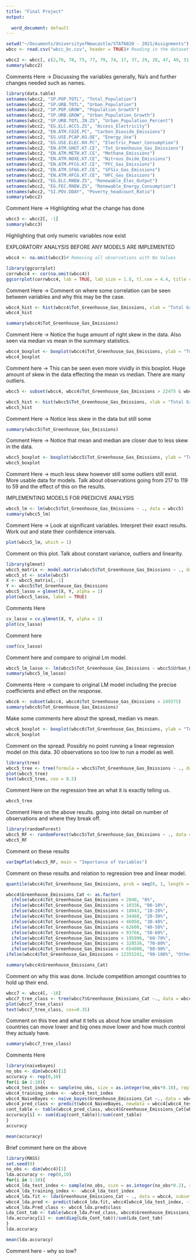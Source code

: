 ```yaml
---
title: "Final Project"
output:
 
  word_document: default
---
```


```r
setwd("~/Documents/UniversityofNewcastle/STAT6020 - 2021/Assignments")
wbcc <- read.csv("wbcc_bc.csv", header = TRUE)# Reading in the dataset for analysis
```
```r
wbcc2 <- wbcc[, c(2,76, 78, 75, 77, 79, 74, 17, 37, 29, 28, 47, 49, 51, 52, 23, 26, 46, 44)]# Selecting the variables of interest to investigate 
summary(wbcc2)
```
Comments Here -> Discussing the variables generally, Na's and further changes needed such as names.

```r
library(data.table)
setnames(wbcc2, "SP.POP.TOTL", "Total_Population")
setnames(wbcc2, "SP.URB.TOTL", "Urban_Population")
setnames(wbcc2, "SP.POP.GROW", "Population_Growth")
setnames(wbcc2, "SP.URB.GROW", "Urban_Population_Growth")
setnames(wbcc2, "SP.URB.TOTL.IN.ZS", "Urban_Population_Percent")
setnames(wbcc2, "EG.ELC.ACCS.ZS", "Access_Electricity")
setnames(wbcc2, "EN.ATM.CO2E.PC", "Carbon_Dioxide_Emissions")
setnames(wbcc2, "EG.USE.PCAP.KG.OE", "Energy_Use")
setnames(wbcc2, "EG.USE.ELEC.KH.PC", "Electric_Power_Consumption")
setnames(wbcc2, "EN.ATM.GHGT.KT.CE", "Tot_Greenhouse_Gas_Emissions")
setnames(wbcc2, "EN.ATM.METH.KT.CE", "Methane_Emissions")
setnames(wbcc2, "EN.ATM.NOXE.KT.CE", "Nitrous_Oxide_Emissions")
setnames(wbcc2, "EN.ATM.PFCG.KT.CE", "PFC_Gas_Emissions")
setnames(wbcc2, "EN.ATM.SF6G.KT.CE", "SFSix_Gas_Emissions")
setnames(wbcc2, "EN.ATM.HFCG.KT.CE", "HFC_Gas_Emissions")
setnames(wbcc2, "EG.ELC.RNEW.ZS", "Renewable_Elec_Output")
setnames(wbcc2, "EG.FEC.RNEW.ZS", "Renewable_Energy_Consumption")
setnames(wbcc2, "SI.POV.DDAY", "Poverty_headcount_Ratio")
summary(wbcc2)
```
Comment Here -> Highlighting what the change has done 

```r
wbcc3 <- wbcc2[, -1]
summary(wbcc3)
```
Highlighting that only numeric variables now exist

EXPLORATORY ANALYSIS BEFORE ANY MODELS ARE IMPLEMENTED

```r
wbcc4 <- na.omit(wbcc3)# Removing all observations with Na Values
```

```r
library(ggcorrplot)
corrwbcc4 <- cor(na.omit(wbcc4))
ggcorrplot(corrwbcc4, lab = TRUE, lab_size = 1.8, tl.cex = 4.4, title = "Correlation Matrix Between Variables")
```
Comment Here -> Comment on where some correlation can be seen between variables and why this may be the case. 

```r
wbcc4_hist <- hist(wbcc4$Tot_Greenhouse_Gas_Emissions, xlab = "Total Greenhouse Gas Emissions", main = "Total Greenhouse Gas Emissions")
wbcc4_hist
```
```r
summary(wbcc4$Tot_Greenhouse_Gas_Emissions)
```
Comment Here -> Notice the huge amount of right skew in the data. Also seen via median vs mean in the summary statistics. 

```r
wbcc4_boxplot <- boxplot(wbcc4$Tot_Greenhouse_Gas_Emissions, ylab = "Total Greenhouse Gas Emissions", data = wbcc4)
wbcc4_boxplot
```
Comment here -> This can be seen even more vividly in this boxplot. Huge amount of skew in the data effecting the mean vs median. There are many outliers.

```r
wbcc5 <- subset(wbcc4, wbcc4$Tot_Greenhouse_Gas_Emissions > 22475 & wbcc4$Tot_Greenhouse_Gas_Emissions < 249375)# Creating a new subset of observations with the middle 50% in total greenhouse gas emissions.
```

```r
wbcc5_hist <- hist(wbcc5$Tot_Greenhouse_Gas_Emissions, xlab = "Total Greenhouse Gas Emissions", main = "Total Greenhouse Gas Emissions (Middle 50%)")
wbcc5_hist
```
Comment Here -> Notice less skew in the data but still some
```r
summary(wbcc5$Tot_Greenhouse_Gas_Emissions)
```
Comment Here -> Notice that mean and median are closer due to less skew in the data. 

```r
wbcc5_boxplot <- boxplot(wbcc5$Tot_Greenhouse_Gas_Emissions, ylab = "Total Greenhouse gas Emissions", data = wbcc5)
wbcc5_boxplot
```
Comment Here -> much less skew however still some outliers still exist. More usable data for models. Talk about observations going from 217 to 119 to 59 and the effect of this on the results. 


IMPLEMENTING MODELS FOR PREDICIVE ANALYSIS

```r
wbcc5_lm <- lm(wbcc5$Tot_Greenhouse_Gas_Emissions ~ ., data = wbcc5)
summary(wbcc5_lm)
```
Comment Here -> Look at significant variables. Interpret their exact results. Work out and state their confidence intervals. 

```r
plot(wbcc5_lm, which = 1)
```
Comment on this plot. Talk about constant variance, outliers and linearity. 

```r
library(glmnet)
wbcc5_matrix <- model.matrix(wbcc5$Tot_Greenhouse_Gas_Emissions ~ ., data = wbcc5)
wbcc5_st <- scale(wbcc5)
X <- wbcc5_matrix[,-1]
Y <- wbcc5$Tot_Greenhouse_Gas_Emissions
wbcc5_lasso = glmnet(X, Y, alpha = 1)
plot(wbcc5_lasso, label = TRUE)
```
Comments Here 


```r
cv_lasso = cv.glmnet(X, Y, alpha = 1)
plot(cv_lasso)
```
Comment here

```r
coef(cv_lasso)
```
Comment here and compare to original Lm model.

```r
wbcc5_lm_lasso <- lm(wbcc5$Tot_Greenhouse_Gas_Emissions ~ wbcc5$Urban_Population + wbcc5$Carbon_Dioxide_Emissions + wbcc5$Methane_Emissions + wbcc5$SFSix_Gas_Emissions + wbcc5$Renewable_Energy_Consumption, data = wbcc5)
summary(wbcc5_lm_lasso)
```
Comments Here -> compare to original LM model including the precise coefficients and effect on the response. 

```r
wbcc6 <- subset(wbcc4, wbcc4$Tot_Greenhouse_Gas_Emissions > 249375)
summary(wbcc6$Tot_Greenhouse_Gas_Emissions)
```
Make some comments here about the spread, median vs mean. 

```r
wbcc6_boxplot <- boxplot(wbcc6$Tot_Greenhouse_Gas_Emissions, ylab = "Total Greenhouse Gas Emissions", data = wbcc6)
wbcc6_boxplot
```
Comment on the spread. Possibly no point running a linear regression model on this data. 30 observations so too low to run a model as well. 

```r
library(tree)
wbcc5_tree <- tree(formula = wbcc5$Tot_Greenhouse_Gas_Emissions ~ ., data = wbcc5)
plot(wbcc5_tree)
text(wbcc5_tree, cex = 0.5)
```
Comment Here on the regression tree an what it is exactly telling us. 

```r
wbcc5_tree
```
Comment Here on the above results. going into detail on number of observations and where they break off. 

```r
library(randomForest)
wbcc5_RF <- randomForest(wbcc5$Tot_Greenhouse_Gas_Emissions ~ ., data = wbcc5)
wbcc5_RF
```
Comment on these results 

```r
varImpPlot(wbcc5_RF, main = "Importance of Variables")
```
Comment on these results and relation to regression tree and linear model. 

```r
quantile(wbcc4$Tot_Greenhouse_Gas_Emissions, prob = seq(0, 1, length = 11), type = 5)
```

```r
wbcc4$Greenhouse_Emissions_Cat <- as.factor(
  ifelse(wbcc4$Tot_Greenhouse_Gas_Emissions < 2040, "0%",
  ifelse(wbcc4$Tot_Greenhouse_Gas_Emissions < 10336, "00-10%",
  ifelse(wbcc4$Tot_Greenhouse_Gas_Emissions < 18043, "10-20%",
  ifelse(wbcc4$Tot_Greenhouse_Gas_Emissions < 34488, "20-30%",
  ifelse(wbcc4$Tot_Greenhouse_Gas_Emissions < 46050, "30-40%",
  ifelse(wbcc4$Tot_Greenhouse_Gas_Emissions < 62600, "40-50%",
  ifelse(wbcc4$Tot_Greenhouse_Gas_Emissions < 93766, "50-60%",
  ifelse(wbcc4$Tot_Greenhouse_Gas_Emissions < 195996, "60-70%",
  ifelse(wbcc4$Tot_Greenhouse_Gas_Emissions < 328536, "70-80%",
  ifelse(wbcc4$Tot_Greenhouse_Gas_Emissions < 654080, "80-90%",
ifelse(wbcc4$Tot_Greenhouse_Gas_Emissions < 12355241, "90-100%", "Other"))))))))))))
```

```r
summary(wbcc4$Greenhouse_Emissions_Cat)
```
Comment on why this was done. Include competition amongst countries to hold up their end. 

```r
wbcc7 <- wbcc4[, -18]
wbcc7_tree_class <- tree(wbcc7$Greenhouse_Emissions_Cat ~., data = wbcc7)
plot(wbcc7_tree_class)
text(wbcc7_tree_class, cex=0.35)
```
Comment on this tree and what it tells us about how smaller emission countries can move lower and big ones move lower and how much control they actualy have. 


```r
summary(wbcc7_tree_class)
```
Comments Here 

```r
library(naivebayes)
no_obs <- dim(wbcc4)[1]
accuracy <- rep(0,10)
for(i in 1:10){
wbcc4_test_index <- sample(no_obs, size = as.integer(no_obs*0.10), replace = FALSE)
wbcc4_training_index <- -wbcc4_test_index
wbcc4_NaiveBayes <- naive_bayes(Greenhouse_Emissions_Cat ~., data = wbcc4[wbcc4_training_index,])
wbcc4_pred_class <- predict(wbcc4_NaiveBayes, newdata = wbcc4[wbcc4_test_index, -19], type = "class")
cont_table <- table(wbcc4_pred_class, wbcc4$Greenhouse_Emissions_Cat[wbcc4_test_index])
accuracy[i] <- sum(diag(cont_table))/sum(cont_table)
}
accuracy
```
```r
mean(accuracy)
```
Brief comment here on the above

```r
library(MASS)
set.seed(0)
no_obs <- dim(wbcc4)[1]
lda.accuracy <- rep(0,10)
for(i in 1:10){
wbcc4_lda_test_index <- sample(no_obs, size = as.integer(no_obs*0.2), replace = FALSE)
wbcc4_lda_training_index <- -wbcc4_lda_test_index
wbcc4_lda.fit <- lda(Greenhouse_Emissions_Cat ~ ., data = wbcc4, subset = wbcc4_lda_training_index)
wbcc4_lda.pred <- predict(wbcc4_lda.fit, wbcc4[wbcc4_lda_test_index, -19])
wbcc4_lda.Pred_class <- wbcc4_lda.pred$class
Lda_Cont_tab <- table(wbcc4_lda.Pred_class, wbcc4$Greenhouse_Emissions_Cat[wbcc4_lda_test_index])
lda.accuracy[i] <- sum(diag(Lda_Cont_tab))/sum(Lda_Cont_tab)
}
lda.accuracy
```
```r
mean(lda.accuracy)
```
Comment here - why so low?


























